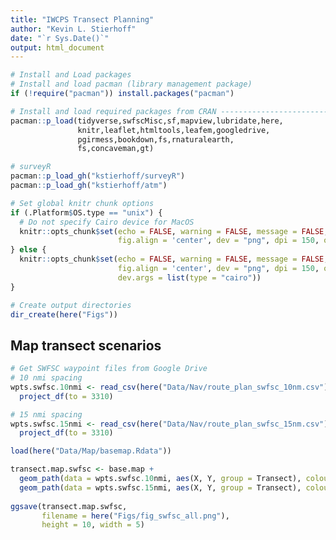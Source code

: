 ```yaml
---
title: "IWCPS Transect Planning"
author: "Kevin L. Stierhoff"
date: "`r Sys.Date()`"
output: html_document
---
```


```r
# Install and Load packages
# Install and load pacman (library management package)
if (!require("pacman")) install.packages("pacman")

# Install and load required packages from CRAN ---------------------------------
pacman::p_load(tidyverse,swfscMisc,sf,mapview,lubridate,here,
               knitr,leaflet,htmltools,leafem,googledrive,
               pgirmess,bookdown,fs,rnaturalearth,
               fs,concaveman,gt)

# surveyR
pacman::p_load_gh("kstierhoff/surveyR")
pacman::p_load_gh("kstierhoff/atm")

# Set global knitr chunk options
if (.Platform$OS.type == "unix") {
  # Do not specify Cairo device for MacOS
  knitr::opts_chunk$set(echo = FALSE, warning = FALSE, message = FALSE, cache = FALSE,
                        fig.align = 'center', dev = "png", dpi = 150, out.width = "100%")
} else {
  knitr::opts_chunk$set(echo = FALSE, warning = FALSE, message = FALSE, cache = FALSE,
                        fig.align = 'center', dev = "png", dpi = 150, out.width = "100%",
                        dev.args = list(type = "cairo"))
}

# Create output directories
dir_create(here("Figs")) 
```  

## Map transect scenarios

```r
# Get SWFSC waypoint files from Google Drive
# 10 nmi spacing
wpts.swfsc.10nmi <- read_csv(here("Data/Nav/route_plan_swfsc_10nm.csv")) %>% 
  project_df(to = 3310)

# 15 nmi spacing
wpts.swfsc.15nmi <- read_csv(here("Data/Nav/route_plan_swfsc_15nm.csv")) %>% 
  project_df(to = 3310)
```

```r
load(here("Data/Map/basemap.Rdata"))

transect.map.swfsc <- base.map + 
  geom_path(data = wpts.swfsc.10nmi, aes(X, Y, group = Transect), colour = "red") +
  geom_path(data = wpts.swfsc.15nmi, aes(X, Y, group = Transect), colour = "blue") 
  
ggsave(transect.map.swfsc,
       filename = here("Figs/fig_swfsc_all.png"),
       height = 10, width = 5)
```



